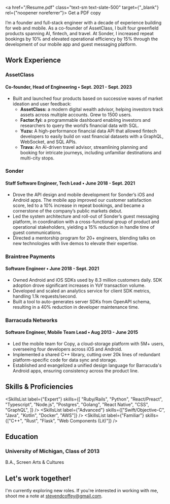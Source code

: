 
<a href="/Resume.pdf" class="text-sm text-slate-500" target={"_blank"} rel={"noopener noreferrer"}>
  Get a PDF copy
</a>

I’m a founder and full-stack engineer with a decade of experience building for web and mobile. As a co-founder
of AssetClass, I built four greenfield products spanning AI, fintech, and travel. At Sonder, I increased repeat
bookings by 10% and elevated operational efficiency by 15% through the development of our mobile app and guest
messaging platform.

## Work Experience

### AssetClass

#### Co-founder, Head of Engineering • <span class="font-light">Sept. 2021 - Sept. 2023</span>

- Built and launched four products based on successive waves of market ideation and user feedback:
  - **AssetClass:** a modern digital wealth advisor, helping investors track assets across multiple accounts. Grew to 1500 users.
  - **Factor.fyi:** a programmable dashboard enabling investors and researchers to query the world’s financial data with SQL.
  - **Yuzu:** A high-performance financial data API that allowed fintech developers to easily build on vast financial datasets with a GraphQL, WebSocket, and SQL APIs.
  - **Trava:** An AI-driven travel advisor, streamlining planning and booking for intricate journeys, including unfamiliar destinations and multi-city stops.

### Sonder

#### Staff Software Engineer, Tech Lead • <span class="font-light">June 2018 - Sept. 2021</span>

- Drove the API design and mobile development for Sonder’s iOS and Android apps. The mobile app improved our customer satisfaction score, led to a 10% increase in repeat bookings, and became a cornerstone of the company’s public markets debut.
- Led the system architecture and roll-out of Sonder’s guest messaging platform, in coordination with a cross-functional group of product and operational stakeholders, yielding a 15% reduction in handle time of guest communications.
- Directed a mentorship program for 20+ engineers, blending talks on new technologies with live demos to elevate their expertise.

### Braintree Payments

#### Software Engineer • <span class="font-light">June 2018 - Sept. 2021</span>

- Owned Android and iOS SDKs used by 8.3 million customers daily. SDK adoption drove significant increases in YoY transaction volume.
- Developed and scaled an analytics service for client SDK metrics, handling 1.1k requests/second.
- Built a tool to auto-generates server SDKs from OpenAPI schema, resulting in a 40% reduction in developer maintenance time.

### Barracuda Networks

#### Software Engineer, Mobile Team Lead • <span class="font-light">Aug 2013 - June 2015</span>

- Led the mobile team for Copy, a cloud-storage platform with 5M+ users, overseeing four developers across iOS and Android.
- Implemented a shared C++ library, cutting over 20k lines of redundant platform-specific code for data sync and storage.
- Established and evangelized a unified design language for Barracuda's Android apps, ensuring consistency across the product line.

## Skills & Proficiencies

<SkillsList
  label={"Expert"}
  skills={[
    "Ruby/Rails",
    "Python",
    "React/Preact",
    "Typescript",
    "Node.js",
    "Postgres",
    "Golang",
    "React Native",
    "CSS",
    "GraphQL",
  ]}
/>
<SkillsList label={"Advanced"} skills={["Swift/Objective-C", "Java", "Kotlin", "Docker", "AWS"]} />
<SkillsList label={"Familiar"} skills={["C++", "Rust", "Flask", "Web Components (Lit)"]} />

## Education

### University of Michigan, Class of 2013

B.A., Screen Arts & Cultures

## Let's work together!

I'm currently exploring new roles. If you're interested in working with me, shoot me a note at [stevendcoffey@gmail.com](mailto:stevendcoffey@gmail.com).

